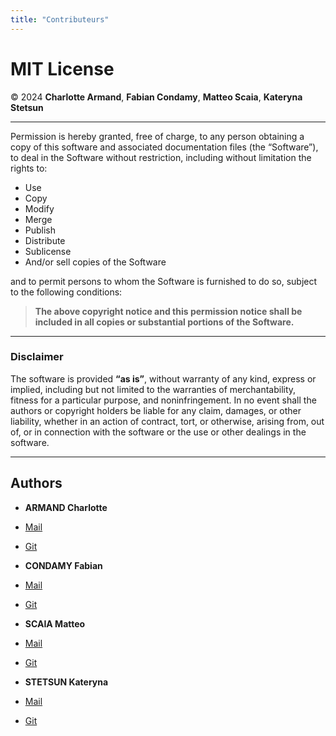 ```yaml
---
title: "Contributeurs"
---
```


# MIT License

© 2024 **Charlotte Armand**, **Fabian Condamy**, **Matteo Scaia**, **Kateryna Stetsun**

---

Permission is hereby granted, free of charge, to any person obtaining a copy of this software and associated documentation files (the “Software”), to deal in the Software without restriction, including without limitation the rights to:

- Use
- Copy
- Modify
- Merge
- Publish
- Distribute
- Sublicense
- And/or sell copies of the Software

and to permit persons to whom the Software is furnished to do so, subject to the following conditions:

> **The above copyright notice and this permission notice shall be included in all copies or substantial portions of the Software.**

---

### Disclaimer
The software is provided **“as is”**, without warranty of any kind, express or implied, including but not limited to the warranties of merchantability, fitness for a particular purpose, and noninfringement. In no event shall the authors or copyright holders be liable for any claim, damages, or other liability, whether in an action of contract, tort, or otherwise, arising from, out of, or in connection with the software or the use or other dealings in the software.

---

## Authors

- **ARMAND Charlotte**

- [Mail]()
- [Git](https://github.com/CharlotteARMAND)

- **CONDAMY Fabian**

- [Mail](fabian.condamy@etu.umontpellier.fr)
- [Git](https://github.com/FabianCondamy)

- **SCAIA Matteo**

- [Mail]()
- [Git](https://github.com/mscaia)

- **STETSUN Kateryna**

- [Mail]()
- [Git](https://github.com/KatyaStetsun)